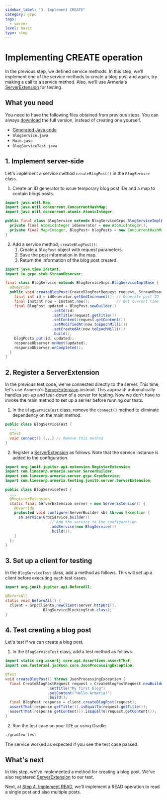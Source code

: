 ```yaml
---
sidebar_label: "3. Implement CREATE"
category: grpc
tags:
  - server
level: basic
type: step
---
```


# Implementing CREATE operation

In the previous step, we defined service methods.
In this step, we'll implement one of the service methods to create a blog post and again, try making a call to a service method.
Also, we'll use Armeria's [ServerExtension](type) for testing.

<TutorialSteps current={3} />

## What you need

You need to have the following files obtained from previous steps.
You can always [download](https://github.com/line/armeria-examples/tree/main/tutorials/grpc) the full version, instead of creating one yourself.

- [Generated Java code](/docs/tutorials/grpc/define-service#6-compile-the-proto-file)
- `BlogService.java`
- `Main.java`
- `BlogServiceTest.java`

## 1. Implement server-side

Let's implement a service method `createBlogPost()` in the `BlogService` class.

1. Create an ID generator to issue temporary blog post IDs and a map to contain blogs posts.
  ```java title="BlogService.java"
  import java.util.Map;
  import java.util.concurrent.ConcurrentHashMap;
  import java.util.concurrent.atomic.AtomicInteger;

  public final class BlogService extends BlogServiceGrpc.BlogServiceImplBase {
    private final AtomicInteger idGenerator = new AtomicInteger();
    private final Map<Integer, BlogPost> blogPosts = new ConcurrentHashMap<>();
  }
  ```
2. Add a service method, `createBlogPost()`:
    1. Create a `BlogPost` object with request parameters.
    2. Save the post information in the map.
    3. Return the information of the blog post created.
  ```java title="BlogService.java"
  import java.time.Instant;
  import io.grpc.stub.StreamObserver;

  final class BlogService extends BlogServiceGrpc.BlogServiceImplBase {
    @Override
    public void createBlogPost(CreateBlogPostRequest request, StreamObserver<BlogPost> responseObserver) {
      final int id = idGenerator.getAndIncrement(); // Generate post ID
      final Instant now = Instant.now();            // Get current time
      final BlogPost updated = BlogPost.newBuilder()
                       .setId(id)
                       .setTitle(request.getTitle())
                       .setContent(request.getContent())
                       .setModifiedAt(now.toEpochMilli())
                       .setCreatedAt(now.toEpochMilli())
                       .build();
      blogPosts.put(id, updated);
      responseObserver.onNext(updated);
      responseObserver.onCompleted();
    }
  }
  ```

## 2. Register a ServerExtension

In the previous test code, we've connected directly to the server.
This time, let's use Armeria's [ServerExtension](type) instead.
This approach automatically handles set-up and tear-down of a server for testing.
Now we don't have to invoke the main method to set up a server before running our tests.

1. In the `BlogServiceTest` class, remove the `connect()` method to eliminate dependency on the main method.
  ```java title="BlogServiceTest.java"
  public class BlogServiceTest {
    ...
    @Test
    void connect() {...} // Remove this method
  }
  ```
2. Register a [ServerExtension](type) as follows.
  Note that the service instance is added to the configuration.
  ```java title="BlogServiceTest.java"
  import org.junit.jupiter.api.extension.RegisterExtension;
  import com.linecorp.armeria.server.ServerBuilder;
  import com.linecorp.armeria.server.grpc.GrpcService;
  import com.linecorp.armeria.testing.junit5.server.ServerExtension;

  public class BlogServiceTest {
    ...
    @RegisterExtension
    static final ServerExtension server = new ServerExtension() {
      @Override
      protected void configure(ServerBuilder sb) throws Exception {
        sb.service(GrpcService.builder()
                      // Add the service to the configuration
                      .addService(new BlogService())
                      .build());
      }
    };
  }
  ```

## 3. Set up a client for testing

In the `BlogServiceTest` class, add a method as follows.
This will set up a client before executing each test cases.

```java title="BlogServiceTest.java"
import org.junit.jupiter.api.BeforeAll;

@BeforeAll
static void beforeAll() {
  client = GrpcClients.newClient(server.httpUri(),
                 BlogServiceBlockingStub.class);
}
```

## 4. Test creating a blog post

Let's test if we can create a blog post.

1. In the `BlogServiceTest` class, add a test method as follows.
  ```java title="BlogServiceTest.java"
  import static org.assertj.core.api.Assertions.assertThat;
  import com.fasterxml.jackson.core.JsonProcessingException;

  @Test
  void createBlogPost() throws JsonProcessingException {
    final CreateBlogPostRequest request = CreateBlogPostRequest.newBuilder()
                     .setTitle("My first blog")
                     .setContent("Hello Armeria!")
                     .build();
    final BlogPost response = client.createBlogPost(request);
    assertThat(response.getTitle()).isEqualTo(request.getTitle());
    assertThat(response.getContent()).isEqualTo(request.getContent());
  }
  ```
2. Run the test case on your IDE or using Gradle.
  ```bash
  ./gradlew test
  ```

The service worked as expected if you see the test case passed.

## What's next

In this step, we've implemented a method for creating a blog post.
We've also registered [ServerExtension](type) to our test.

Next, at [Step 4. Implement READ](/docs/tutorials/grpc/implement-read), we'll implement a READ operation to read a single post and also multiple posts.

<TutorialSteps current={3} />

